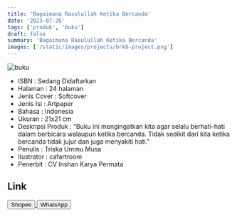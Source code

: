 ```yaml
---
title: 'Bagaimana Rasulullah Ketika Bercanda'
date: '2023-07-26'
tags: ['produk', 'buku']
draft: false
summary: 'Bagaimana Rasulullah Ketika Bercanda'
images: ['/static/images/projects/brkb-project.png']
---
```


![buku](/static/images/projects/brkb-project.png)

- ISBN : Sedang Didaftarkan
- Halaman : 24 halaman
- Jenis Cover : Softcover
- Jenis Isi : Artpaper
- Bahasa : Indonesia
- Ukuran : 21x21 cm
- Deskripsi Produk : “Buku ini mengingatkan kita agar selalu berhati-hati dalam berbicara walaupun ketika bercanda. Tidak sedikit dari kita ketika bercanda  tidak jujur dan juga menyakiti hati."
- Penulis : Triska Ummu Musa
- Ilustrator : cafartroom
- Penerbit : CV Inshan Karya Permata

## Link

<div>
<a
  href="https://shopee.co.id/Buku-cerita-anak-islami-Bagaimana-Rasulullah-Ketika-Bercanda--i.826142690.21782015095?sp_atk=fb3bd215-9f89-4bea-a912-f90637300bba&xptdk=fb3bd215-9f89-4bea-a912-f90637300bba"
>
  <button className="btn-shopee">Shopee</button>
</a>

  <a href="https://wa.me/6281567891021" target="_blank">
    <button className="btn-wa">WhatsApp</button>
  </a>
</div>
